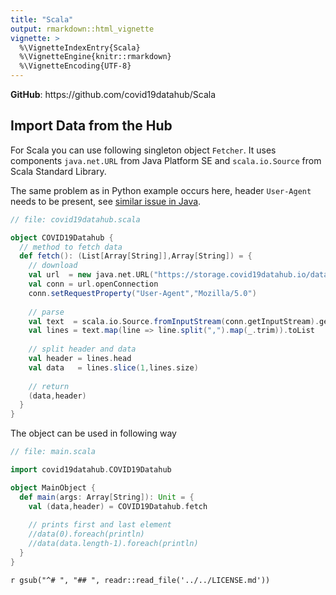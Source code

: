 ```yaml
---
title: "Scala"
output: rmarkdown::html_vignette
vignette: >
  %\VignetteIndexEntry{Scala}
  %\VignetteEngine{knitr::rmarkdown}
  %\VignetteEncoding{UTF-8}
---
```


__GitHub__: https://github.com/covid19datahub/Scala

## Import Data from the Hub

For Scala you can use following singleton object `Fetcher`. It uses components `java.net.URL` from Java Platform SE and `scala.io.Source` from Scala Standard Library.

The same problem as in Python example occurs here, header `User-Agent` needs to be present, see [similar issue in Java](https://stackoverflow.com/questions/13670692/403-forbidden-with-java-but-not-web-browser).

```scala
// file: covid19datahub.scala

object COVID19Datahub {
  // method to fetch data
  def fetch(): (List[Array[String]],Array[String]) = {
    // download
    val url  = new java.net.URL("https://storage.covid19datahub.io/data-1.csv")
    val conn = url.openConnection
    conn.setRequestProperty("User-Agent","Mozilla/5.0")
    
    // parse
    val text  = scala.io.Source.fromInputStream(conn.getInputStream).getLines
    val lines = text.map(line => line.split(",").map(_.trim)).toList
    
    // split header and data
    val header = lines.head
    val data   = lines.slice(1,lines.size)
    
    // return
    (data,header)
  }
}
```

The object can be used in following way

```scala
// file: main.scala

import covid19datahub.COVID19Datahub

object MainObject {
  def main(args: Array[String]): Unit = {
    val (data,header) = COVID19Datahub.fetch
    
    // prints first and last element
    //data(0).foreach(println)
    //data(data.length-1).foreach(println)
  }
}
```

`r gsub("^# ", "## ", readr::read_file('../../LICENSE.md'))`
